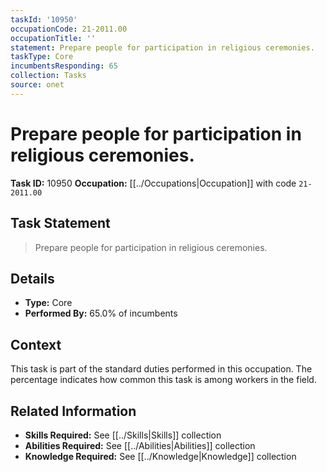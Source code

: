 ```yaml
---
taskId: '10950'
occupationCode: 21-2011.00
occupationTitle: ''
statement: Prepare people for participation in religious ceremonies.
taskType: Core
incumbentsResponding: 65
collection: Tasks
source: onet
---
```

# Prepare people for participation in religious ceremonies.

**Task ID:** 10950
**Occupation:** [[../Occupations|Occupation]] with code `21-2011.00`

## Task Statement

> Prepare people for participation in religious ceremonies.

## Details

- **Type:** Core
- **Performed By:** 65.0% of incumbents

## Context

This task is part of the standard duties performed in this occupation. The percentage indicates how common this task is among workers in the field.

## Related Information

- **Skills Required:** See [[../Skills|Skills]] collection
- **Abilities Required:** See [[../Abilities|Abilities]] collection
- **Knowledge Required:** See [[../Knowledge|Knowledge]] collection
